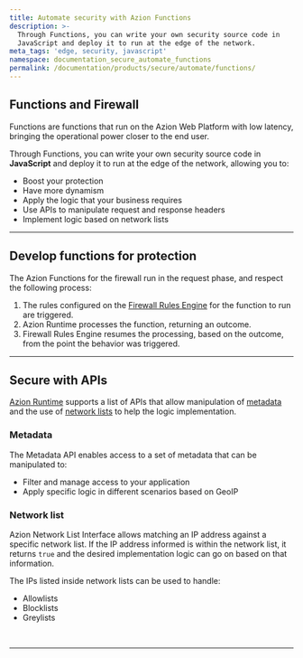 ```yaml
---
title: Automate security with Azion Functions
description: >-
  Through Functions, you can write your own security source code in
  JavaScript and deploy it to run at the edge of the network.
meta_tags: 'edge, security, javascript'
namespace: documentation_secure_automate_functions
permalink: /documentation/products/secure/automate/functions/
---
```



## Functions and Firewall

Functions are functions that run on the Azion Web Platform with low latency, bringing the operational power closer to the end user.

Through Functions, you can write your own security source code in **JavaScript** and deploy it to run at the edge of the network, allowing you to:

- Boost your protection
- Have more dynamism
- Apply the logic that your business requires
- Use APIs to manipulate request and response headers
- Implement logic based on network lists

---

## Develop functions for protection

The Azion Functions for the firewall run in the request phase, and respect the following process: 

1. The rules configured on the [Firewall Rules Engine](/en/documentation/products/secure/edge-firewall/rules-engine/) for the function to run are triggered.
2. Azion Runtime processes the function, returning an outcome.
3. Firewall Rules Engine resumes the processing, based on the outcome, from the point the behavior was triggered.

<LinkButton link="/en/documentation/products/secure/edge-firewall/edge-functions/" label="go to Functions for Firewall reference" severity="secondary" target="_blank" />

---

## Secure with APIs

[Azion Runtime](/en/documentation/runtime/overview/) supports a list of APIs that allow manipulation of [metadata](/en/documentation/products/secure/automate/functions/#metadata) and the use of [network lists](/en/documentation/products/secure/automate/functions/##network-list) to help the logic implementation.

<LinkButton link="/en/documentation/products/edge-application/edge-functions/runtime-apis/javascript/" label="go to supported Web APIs" severity="secondary" target="_blank" />
<LinkButton link="/en/documentation/products/azion-edge-runtime/compatibility/node/" label="go to Node.js compatibility" severity="secondary" target="_blank" />

### Metadata

The Metadata API enables access to a set of metadata that can be manipulated to:

- Filter and manage access to your application
- Apply specific logic in different scenarios based on GeoIP

<LinkButton link="/en/documentation/products/edge-application/edge-functions/runtime/api-reference/metadata/" label="go to Metadata API reference" severity="secondary" target="_blank" />

### Network list

Azion Network List Interface allows matching an IP address against a specific network list. If the IP address informed is within the network list, it returns `true` and the desired implementation logic can go on based on that information.

The IPs listed inside network lists can be used to handle:

- Allowlists
- Blocklists
- Greylists

<LinkButton link="/en/documentation/products/edge-application/edge-functions/runtime/api-reference/metadata/" label="go to Network List API reference" severity="secondary" target="_blank" />
<LinkButton link="/en/documentation/products/secure/edge-firewall/network-layer-protection/network-lists/" label="go to Network Lists reference" severity="secondary" target="_blank" /><br />

---

